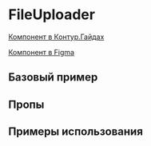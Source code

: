 
<Meta of={FileUploaderStories} />

# FileUploader

[Компонент в Контур.Гайдах](https://guides.kontur.ru/components/input-fields/file-uploader/)

[Компонент в Figma](https://www.figma.com/file/87ScqxPzJpF9DcVBNYWOjM/%E2%9A%A1-Kontur-UI-Modern-Layout?node-id=284%3A11938)

<Description />

## Базовый пример

<Primary />

## Пропы

<Controls />

## Примеры использования

<Stories />
